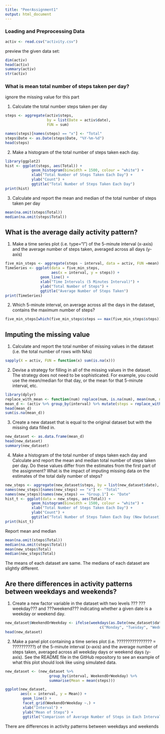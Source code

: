 ```yaml
---
title: "PeerAssignment1"
output: html_document
---
```


### Loading and Preprocessing Data

```r
activ <- read.csv("activity.csv")
```

preview the given data set:

```r
dim(activ)
head(activ)
summary(activ)
str(activ)
```

### What is mean total number of steps taken per day?
ignore the missing value for this part

1. Calculate the total number steps taken per day

``` r
steps <- aggregate(activ$steps, 
                   by = list(Date = activ$date), 
                   FUN = sum)
```

```r
names(steps)[names(steps) == "x"] <- "Total"
steps$Date <- as.Date(steps$Date, "%Y-%m-%d")
head(steps)
```

2. Make a histogram of the total number of steps taken each day.

```r
library(ggplot2)
hist <- ggplot(steps, aes(Total)) + 
            geom_histogram(binwidth = 1500, colour = "white") +
            xlab("Total Number of Steps Taken Each Day") +
            ylab("Count") +
            ggtitle("Total Number of Steps Taken Each Day")
print(hist)
```

3. Calculate and report the mean and median of the total number of steps taken per day

```r
mean(na.omit(steps$Total))
median(na.omit(steps$Total))
```

## What is the average daily activity pattern?
1. Make a time series plot (i.e. \color{red}{\verb|type = "l"|}type="l") of the 5-minute interval (x-axis) and the average number of steps taken, averaged across all days (y-axis) 

```r
five_min_steps <- aggregate(steps ~ interval, data = activ, FUN =mean)
TimeSeries <- ggplot(data = five_min_steps, 
                     aes(x = interval, y = steps)) + 
                geom_line() +
                xlab("Time Intervals (5 Minutes Interval)") + 
                ylab("Total Number of Steps") +
                ggtitle("Average Number of Steps Taken")
print(TimeSeries)
```

2. Which 5-minute interval, on average across all the days in the dataset, contains the maximum number of steps?

```r
five_min_steps[which(five_min_steps$steps == max(five_min_steps$steps)), ]
```
## Imputing the missing value
1. Calculate and report the total number of missing values in the dataset (i.e. the total number of rows with \color{red}{\verb|NA|}NAs)

```r
sapply(X = activ, FUN = function(x) sum(is.na(x)))
```

2. Devise a strategy for filling in all of the missing values in the dataset. The strategy does not need to be sophisticated. For example, you could use the mean/median for that day, or the mean for that 5-minute interval, etc.

```r
library(dplyr)
replace_with_mean <- function(num) replace(num, is.na(num), mean(num, na.rm = TRUE))
mean_d <- (activ %>% group_by(interval) %>% mutate(steps = replace_with_mean(steps)))
head(mean_d)
sum(is.na(mean_d))
```

3. Create a new dataset that is equal to the original dataset but with the missing data filled in.

```r
new_dataset <- as.data.frame(mean_d)
head(new_dataset)
summary(new_dataset)
```

4. Make a histogram of the total number of steps taken each day and Calculate and report the mean and median total number of steps taken per day. Do these values differ from the estimates from the first part of the assignment? What is the impact of imputing missing data on the estimates of the total daily number of steps?

```r
new_steps <- aggregate(new_dataset$steps, by = list(new_dataset$date), FUN = sum)
names(new_steps)[names(new_steps) == "x"] <- "Total"
names(new_steps)[names(new_steps) == "Group.1"] <- "Date"
hist_t <- ggplot(data = new_steps, aes(Total)) + 
            geom_histogram(binwidth = 1500, colour = "white") +
            xlab("Total Number of Steps Taken Each Day") +
            ylab("Count") +
            ggtitle("Total Number of Steps Taken Each Day (New Dataset)")
print(hist_t)
```

Report mean and median

```r
mean(na.omit(steps$Total))
median(na.omit(steps$Total))
mean(new_steps$Total)
median(new_steps$Total)
```

The means of each dataset are same. The medians of each dataset are slightly different.

## Are there differences in activity patterns between weekdays and weekends?

1. Create a new factor variable in the dataset with two levels ??? ???weekday??? and ???weekend??? indicating whether a given date is a weekday or weekend day.

```r
new_dataset$WeekendOrWeekday <- ifelse(weekdays(as.Date(new_dataset$date)) %in% 
                                           c("Monday", "Tuesday", "Wednesday", "Thursday", "Friday"), "Weekday", "Weekend")
head(new_dataset)
```

2. Make a panel plot containing a time series plot (i.e. ???????????????? = ??????????) of the 5-minute interval (x-axis) and the average number of steps taken, averaged across all weekday days or weekend days (y-axis). See the README file in the GitHub repository to see an example of what this plot should look like using simulated data.

```r
new_dataset <- (new_dataset %>% 
                    group_by(interval, WeekendOrWeekday) %>% 
                    summarise(Mean = mean(steps)))

ggplot(new_dataset, 
       aes(x = interval, y = Mean)) + 
        geom_line() +
        facet_grid(WeekendOrWeekday ~.) + 
        xlab("Interval") + 
        ylab("Mean of Steps") +
        ggtitle("Comparison of Average Number of Steps in Each Interval")
```

There are differences in activity patterns between weekdays and weekends


